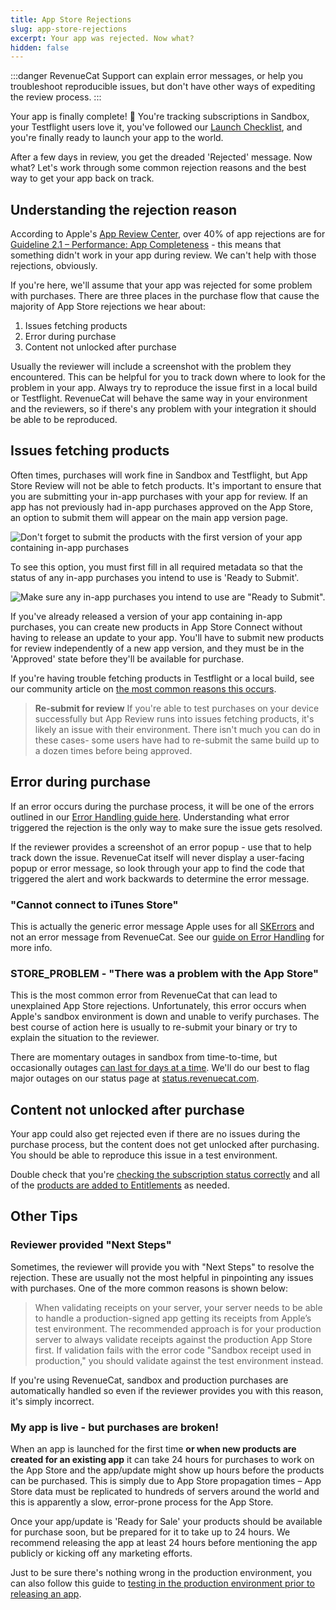 ```yaml
---
title: App Store Rejections
slug: app-store-rejections
excerpt: Your app was rejected. Now what?
hidden: false
---
```


:::danger
RevenueCat Support can explain error messages, or help you troubleshoot reproducible issues, but don't have other ways of expediting the review process.
:::

Your app is finally complete! 🎉 You're tracking subscriptions in Sandbox, your Testflight users love it, you've followed our [Launch Checklist](/docs/launch-checklist), and you're finally ready to launch your app to the world.

After a few days in review, you get the dreaded 'Rejected' message. Now what? Let's work through some common rejection reasons and the best way to get your app back on track.

## Understanding the rejection reason

According to Apple's [App Review Center](https://developer.apple.com/app-store/review/), over 40% of app rejections are for [Guideline 2.1 – Performance: App Completeness](https://developer.apple.com/app-store/review/guidelines/#app-completeness) - this means that something didn't work in your app during review. We can't help with those rejections, obviously.

If you're here, we'll assume that your app was rejected for some problem with purchases. There are three places in the purchase flow that cause the majority of App Store rejections we hear about:

1. Issues fetching products
2. Error during purchase
3. Content not unlocked after purchase

Usually the reviewer will include a screenshot with the problem they encountered. This can be helpful for you to track down where to look for the problem in your app. Always try to reproduce the issue first in a local build or Testflight. RevenueCat will behave the same way in your environment and the reviewers, so if there's any problem with your integration it should be able to be reproduced.

## Issues fetching products

Often times, purchases will work fine in Sandbox and Testflight, but App Store Review will not be able to fetch products. It's important to ensure that you are submitting your in-app purchases with your app for review. If an app has not previously had in-app purchases approved on the App Store, an option to submit them will appear on the main app version page.

![Don't forget to submit the products with the first version of your app containing in-app purchases](https://files.readme.io/bec1d0d-Screen_Shot_2020-06-10_at_1.17.23_PM.png)

To see this option, you must first fill in all required metadata so that the status of any in-app purchases you intend to use is 'Ready to Submit'.

![Make sure any in-app purchases you intend to use are "Ready to Submit".](https://files.readme.io/e823df0-Screen_Shot_2020-06-10_at_1.33.58_PM.png)

If you've already released a version of your app containing in-app purchases, you can create new products in App Store Connect without having to release an update to your app. You'll have to submit new products for review independently of a new app version, and they must be in the 'Approved' state before they'll be available for purchase.

If you're having trouble fetching products in Testflight or a local build, see our community article on [the most common reasons this occurs](https://community.revenuecat.com/featured-articles-55/app-rejections-86). 

> **Re-submit for review**
> If you're able to test purchases on your device successfully but App Review runs into issues fetching products, it's likely an issue with their environment. There isn't much you can do in these cases- some users have had to re-submit the same build up to a dozen times before being approved.

## Error during purchase

If an error occurs during the purchase process, it will be one of the errors outlined in our [Error Handling guide here](/docs/errors). Understanding what error triggered the rejection is the only way to make sure the issue gets resolved. 

If the reviewer provides a screenshot of an error popup - use that to help track down the issue. RevenueCat itself will never display a user-facing popup or error message, so look through your app to find the code that triggered the alert and work backwards to determine the error message.

### "Cannot connect to iTunes Store"

This is actually the generic error message Apple uses for all [SKErrors](https://developer.apple.com/documentation/storekit/skerror) and not an error message from RevenueCat. See our [guide on Error Handling](/docs/errors) for more info.

### STORE_PROBLEM - "There was a problem with the App Store"

This is the most common error from RevenueCat that can lead to unexplained App Store rejections. Unfortunately, this error occurs when Apple's sandbox environment is down and unable to verify purchases. The best course of action here is usually to re-submit your binary or try to explain the situation to the reviewer.

There are momentary outages in sandbox from time-to-time, but occasionally outages [can last for days at a time](https://status.revenuecat.com/incidents/6y3tfs3fyxb7). We'll do our best to flag major outages on our status page at [status.revenuecat.com](https://status.revenuecat.com).

## Content not unlocked after purchase

Your app could also get rejected even if there are no issues during the purchase process, but the content does not get unlocked after purchasing. You should be able to reproduce this issue in a test environment.

Double check that you're [checking the subscription status correctly](/docs/purchaserinfo) and all of the [products are added to Entitlements](/docs/entitlements) as needed.

## Other Tips

### Reviewer provided "Next Steps"

Sometimes, the reviewer will provide you with "Next Steps" to resolve the rejection. These are usually not the most helpful in pinpointing any issues with purchases. One of the more common reasons is shown below:

> When validating receipts on your server, your server needs to be able to handle a production-signed app getting its receipts from Apple’s test environment. The recommended approach is for your production server to always validate receipts against the production App Store first. If validation fails with the error code "Sandbox receipt used in production," you should validate against the test environment instead.

If you're using RevenueCat, sandbox and production purchases are automatically handled so even if the reviewer provides you with this reason, it's simply incorrect.

### My app is live - but purchases are broken!

When an app is launched for the first time **or when new products are created for an existing app** it can take 24 hours for purchases to work on the App Store and the app/update might show up hours before the products can be purchased. This is simply due to App Store propagation times – App Store data must be replicated to hundreds of servers around the world and this is apparently a slow, error-prone process for the App Store.

Once your app/update is 'Ready for Sale' your products should be available for purchase soon, but be prepared for it to take up to 24 hours. We recommend releasing the app at least 24 hours before mentioning the app publicly or kicking off any marketing efforts.

Just to be sure there's nothing wrong in the production environment, you can also follow this guide to [testing in the production environment prior to releasing an app](https://www.revenuecat.com/blog/the-ultimate-guide-to-subscription-testing-on-ios#production).